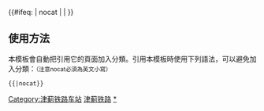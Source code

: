 {{鐵道路線|
| 模板名稱 = 津蓟铁路
| 名稱 = [[津蓟铁路]]
| 代表色 = #0033c9
| Logo = [[File:China_Railways.svg|17px]]
| 背景顏色 = #FFFFFF
| 車站列表 = [[天津站|天津]] - [[天津北站|天津北]] - [[南仓站 (天津市)|南仓]] - [[129公里站|一二九公里]] - [[北仓站 (天津市)|北仓]] - [[汉沟镇站|汉沟镇]] - [[辛庄站|辛庄]] - [[曹子里站|曹子里]] -[[崔黄口站|崔黄口]] - [[大口屯站|大口屯]] - [[宝坻站|宝坻]] - [[下仓站|下仓]] - [[上仓站|上仓]] - [[杨辛庄站|杨辛庄]] - [[蓟州北站|蓟州北]]
}}
<includeonly>{{#ifeq: {{{1}}} | nocat | <!--空--> | [[Category:津蓟铁路车站]]}}</includeonly><noinclude>


==使用方法==
本模板會自動把引用它的頁面加入分類。引用本模板時使用下列語法，可以避免加入分類：<small>（注意nocat必須為英文小寫）</small>
 <nowiki>{{</nowiki>{{PAGENAME}}<nowiki>|nocat}}</nowiki>
[[Category:中國鐵路路線模板|津蓟铁路]]
[[Category:津蓟铁路车站|*]]
</noinclude>